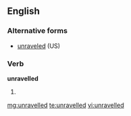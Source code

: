 ==English==

===Alternative forms===
*[[unraveled]] (US)

===Verb===
'''unravelled'''

#{{British}} {{past of|[[unravel]]}}

[[mg:unravelled]]
[[te:unravelled]]
[[vi:unravelled]]